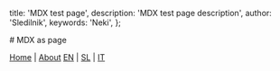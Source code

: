 


  title: 'MDX test page',
  description: 'MDX test page description',
  author: 'Sledilnik',
  keywords: 'Neki',
};

<Head>
  <title>{meta.title}</title>
  <meta name="description" content={meta.description} />
  <meta name="author" content={meta.author} />
  <meta name="keywords" content={meta.keywords} />
</Head>
# MDX as page

[Home](/) | [About](/about)
[EN](/en) | [SL](/sL) | [IT](/it)

